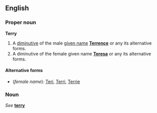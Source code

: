 {{See|terry}}
==English==
===Proper noun===
'''Terry'''

#A [[diminutive]] of the male [[given name]] '''[[Terrence]]''' or any its alternative forms.
#A diminutive of the female given name '''[[Teresa]]''' or any its alternative forms.

====Alternative forms====
*(''female name''): [[Teri]], [[Terri]], [[Terrie]]

===Noun===
''See'' '''[[terry]]'''